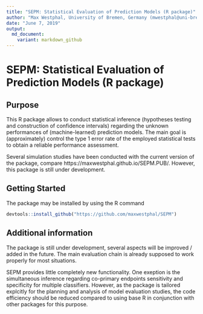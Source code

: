 ```yaml
---
title: "SEPM: Statistical Evaluation of Prediction Models (R package)"
author: "Max Westphal, University of Bremen, Germany (mwestphal@uni-bremen.de)"
date: "June 7, 2019"
output: 
  md_document:
    variant: markdown_github
---
```


# SEPM: Statistical Evaluation of Prediction Models (R package)

## Purpose

This R package allows to conduct statistical inference (hypotheses testing and 
construction of confidence intervals) regarding the unknown performances of (machine-learned)
prediction models. The main goal is (approximately) control the type 1 error rate of the employed
statistical tests to obtain a reliable performance assessment.

Several simulation studies have been conducted with the current version of the package, compare https://maxwestphal.github.io/SEPM.PUB/. 
However, this package is still under development.

## Getting Started

The package may be installed by using the R command

```r
devtools::install_github("https://github.com/maxwestphal/SEPM")
```


## Additional information

The package is still under development, several aspects will be improved / added in the future.
The main evaluation chain is already supposed to work properly for most situations.

SEPM provides little completely new functionality. One exeption is the simultaneous inference regarding co-primary endpoints sensitivity and specificity for multiple classifiers. However, as the package is tailored explcitly for the planning and analysis of model evaluation studies, the code efficiency should be reduced compared to using base R in conjunction with other packages for this purpose.








